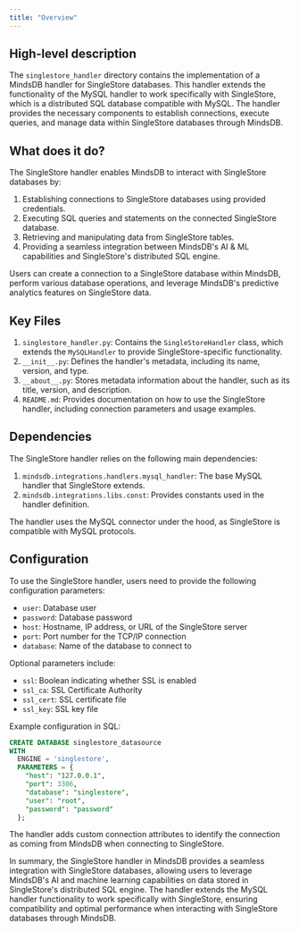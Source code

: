 ```yaml
---
title: "Overview"
---
```


## High-level description
The `singlestore_handler` directory contains the implementation of a MindsDB handler for SingleStore databases. This handler extends the functionality of the MySQL handler to work specifically with SingleStore, which is a distributed SQL database compatible with MySQL. The handler provides the necessary components to establish connections, execute queries, and manage data within SingleStore databases through MindsDB.

## What does it do?
The SingleStore handler enables MindsDB to interact with SingleStore databases by:

1. Establishing connections to SingleStore databases using provided credentials.
2. Executing SQL queries and statements on the connected SingleStore database.
3. Retrieving and manipulating data from SingleStore tables.
4. Providing a seamless integration between MindsDB's AI & ML capabilities and SingleStore's distributed SQL engine.

Users can create a connection to a SingleStore database within MindsDB, perform various database operations, and leverage MindsDB's predictive analytics features on SingleStore data.

## Key Files
1. `singlestore_handler.py`: Contains the `SingleStoreHandler` class, which extends the `MySQLHandler` to provide SingleStore-specific functionality.
2. `__init__.py`: Defines the handler's metadata, including its name, version, and type.
3. `__about__.py`: Stores metadata information about the handler, such as its title, version, and description.
4. `README.md`: Provides documentation on how to use the SingleStore handler, including connection parameters and usage examples.

## Dependencies
The SingleStore handler relies on the following main dependencies:

1. `mindsdb.integrations.handlers.mysql_handler`: The base MySQL handler that SingleStore extends.
2. `mindsdb.integrations.libs.const`: Provides constants used in the handler definition.

The handler uses the MySQL connector under the hood, as SingleStore is compatible with MySQL protocols.

## Configuration
To use the SingleStore handler, users need to provide the following configuration parameters:

- `user`: Database user
- `password`: Database password
- `host`: Hostname, IP address, or URL of the SingleStore server
- `port`: Port number for the TCP/IP connection
- `database`: Name of the database to connect to

Optional parameters include:
- `ssl`: Boolean indicating whether SSL is enabled
- `ssl_ca`: SSL Certificate Authority
- `ssl_cert`: SSL certificate file
- `ssl_key`: SSL key file

Example configuration in SQL:

```sql
CREATE DATABASE singlestore_datasource
WITH
  ENGINE = 'singlestore',
  PARAMETERS = {
    "host": "127.0.0.1",
    "port": 3306,
    "database": "singlestore",
    "user": "root",
    "password": "password"
  };
```

The handler adds custom connection attributes to identify the connection as coming from MindsDB when connecting to SingleStore.

In summary, the SingleStore handler in MindsDB provides a seamless integration with SingleStore databases, allowing users to leverage MindsDB's AI and machine learning capabilities on data stored in SingleStore's distributed SQL engine. The handler extends the MySQL handler functionality to work specifically with SingleStore, ensuring compatibility and optimal performance when interacting with SingleStore databases through MindsDB.